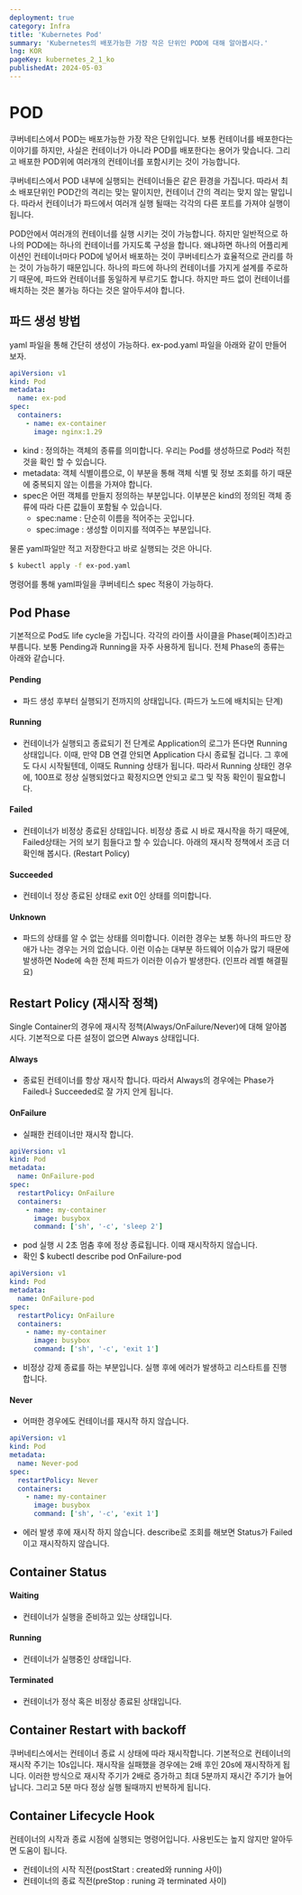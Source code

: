 ```yaml
---
deployment: true
category: Infra
title: 'Kubernetes Pod'
summary: 'Kubernetes의 배포가능한 가장 작은 단위인 POD에 대해 알아봅시다.'
lng: KOR
pageKey: kubernetes_2_1_ko
publishedAt: 2024-05-03
---
```


# POD

쿠버네티스에서 POD는 배포가능한 가장 작은 단위입니다.
보통 컨테이너를 배포한다는 이야기를 하지만,
사실은 컨테이너가 아니라 POD를 배포한다는 용어가 맞습니다.
그리고 배포한 POD위에 여러개의 컨테이너를 포함시키는 것이 가능합니다.



쿠버네티스에서 POD 내부에 실행되는 컨테이너들은 같은 환경을 가집니다.
따라서 최소 배포단위인 POD간의 격리는 맞는 말이지만, 컨테이너 간의 격리는 맞지 않는 말입니다.
따라서 컨테이너가 파드에서 여러개 실행 될때는 각각의 다른 포트를 가져야 실행이 됩니다.



POD안에서 여러개의 컨테이너를 실행 시키는 것이 가능합니다.
하지만 일반적으로 하나의 POD에는 하나의 컨테이너를 가지도록 구성을 합니다.
왜냐하면 하나의 어플리케이션인 컨테이너마다 POD에 넣어서 배포하는 것이
쿠버네티스가 효율적으로 관리를 하는 것이 가능하기 때문입니다.
하나의 파드에 하나의 컨테이너를 가지게 설계를 주로하기 때문에,
파드와 컨테이너를 동일하게 부르기도 합니다.
하지만 파드 없이 컨테이너를 배치하는 것은 불가능 하다는 것은 알아두셔야 합니다.

## 파드 생성 방법

yaml 파일을 통해 간단히 생성이 가능하다.
ex-pod.yaml 파일을 아래와 같이 만들어보자.

```yaml title="yaml" showLineNumbers
apiVersion: v1
kind: Pod
metadata:
  name: ex-pod
spec:
  containers:
    - name: ex-container
      image: nginx:1.29
```

- kind : 정의하는 객체의 종류를 의미합니다. 우리는 Pod를 생성하므로 Pod라 적힌 것을 확인 할 수 있습니다.
- metadata: 객체 식별이름으로, 이 부분을 통해 객체 식별 및 정보 조회를 하기 때문에 중복되지 않는 이름을 가져야 합니다.
- spec은 어떤 객체를 만들지 정의하는 부분입니다. 이부분은 kind의 정의된 객체 종류에 따라 다른 값들이 포함될 수 있습니다.
  - spec:name : 단순히 이름을 적어주는 곳입니다.
  - spec:image : 생성할 이미지를 적여주는 부분입니다.



물론 yaml파일만 적고 저장한다고 바로 실행되는 것은 아니다.

```bash title="bash" showLineNumbers
$ kubectl apply -f ex-pod.yaml
```

명령어를 통해 yaml파일을 쿠버네티스 spec 적용이 가능하다.



## Pod Phase

기본적으로 Pod도 life cycle을 가집니다.
각각의 라이플 사이클을 Phase(페이즈)라고 부릅니다.
보통 Pending과 Running을 자주 사용하게 됩니다.
전체 Phase의 종류는 아래와 같습니다.



#### Pending

- 파드 생성 후부터 실행되기 전까지의 상태입니다. (파드가 노드에 배치되는 단계)

#### Running

- 컨테이너가 실행되고 종료되기 전 단계로 Application의 로그가 뜬다면 Running 상태입니다. 이때, 만약 DB 연결 안되면 Application 다시 종료될 겁니다. 그 후에도 다시 시작될텐데, 이때도 Running 상태가 됩니다. 따라서 Running 상태인 경우에, 100프로 정상 실행되었다고 확정지으면 안되고 로그 및 작동 확인이 필요합니다.

#### Failed

- 컨테이너가 비정상 종료된 상태입니다. 비정상 종료 시 바로 재시작을 하기 때문에, Failed상태는 거의 보기 힘들다고 할 수 있습니다. 아래의 재시작 정책에서 조금 더 확인해 봅시다. (Restart Policy)

#### Succeeded

- 컨테이너 정상 종료된 상태로 exit 0인 상태를 의미합니다.

#### Unknown

- 파드의 상태를 알 수 없는 상태를 의미합니다. 이러한 경우는 보통 하나의 파드만 장애가 나는 경우는 거의 없습니다. 이런 이슈는 대부분 하드웨어 이슈가 많기 때문에 발생하면 Node에 속한 전체 파드가 이러한 이슈가 발생한다. (인프라 레벨 해결필요)



## Restart Policy (재시작 정책)

Single Container의 경우에 재시작 정책(Always/OnFailure/Never)에 대해 알아봅시다. 기본적으로 다른 설정이 없으면 Always 상태입니다.

#### Always

- 종료된 컨테이너를 항상 재시작 합니다. 따라서 Always의 경우에는 Phase가 Failed나 Succeeded로 잘 가지 안게 됩니다.

#### OnFailure

- 실패한 컨테이너만 재시작 합니다.

```yaml title="OnFailure 정상종료 테스트" showLineNumbers
apiVersion: v1
kind: Pod
metadata:
  name: OnFailure-pod
spec:
  restartPolicy: OnFailure
  containers:
    - name: my-container
      image: busybox
      command: ['sh', '-c', 'sleep 2']
```

- pod 실행 시 2초 멈춤 후에 정상 종료됩니다. 이때 재시작하지 않습니다.
- 확인 <codeline>$ kubectl describe pod OnFailure-pod</codeline>

```yaml title="OnFailure 비정상 테스트" showLineNumbers
apiVersion: v1
kind: Pod
metadata:
  name: OnFailure-pod
spec:
  restartPolicy: OnFailure
  containers:
    - name: my-container
      image: busybox
      command: ['sh', '-c', 'exit 1']
```

- 비정상 강제 종료를 하는 부분입니다. 실행 후에 에러가 발생하고 리스타트를 진행합니다.

#### Never

- 어떠한 경우에도 컨테이너를 재시작 하지 않습니다.

```yaml title="Never 비정상 테스트" showLineNumbers
apiVersion: v1
kind: Pod
metadata:
  name: Never-pod
spec:
  restartPolicy: Never
  containers:
    - name: my-container
      image: busybox
      command: ['sh', '-c', 'exit 1']
```

- 에러 발생 후에 재시작 하지 않습니다. describe로 조회를 해보면 Status가 Failed이고 재시작하지 않습니다.



## Container Status

#### Waiting

- 컨테이너가 실행을 준비하고 있는 상태입니다.

#### Running

- 컨테이너가 실행중인 상태입니다.

#### Terminated

- 컨테이너가 정삭 혹은 비정상 종료된 상태입니다.



## Container Restart with backoff

쿠버네티스에서는 컨테이너 종료 시 상태에 따라 재시작합니다.
기본적으로 컨테이너의 재시작 주기는 10s입니다.
재시작을 실패했을 경우에는 2배 후인 20s에 재시작하게 됩니다.
이러한 방식으로 재시작 주기가 2배로 증가하고 최대 5분까지 재시간 주기가 늘어납니다.
그리고 5분 마다 정상 실행 될때까지 반복하게 됩니다.



## Container Lifecycle Hook

컨테이너의 시작과 종료 시점에 실행되는 명령어입니다.
사용빈도는 높지 않지만 알아두면 도움이 됩니다.

- 컨테이너의 시작 직전(postStart : created와 running 사이)
- 컨테이너의 종료 직전(preStop : runing 과 terminated 사이)
